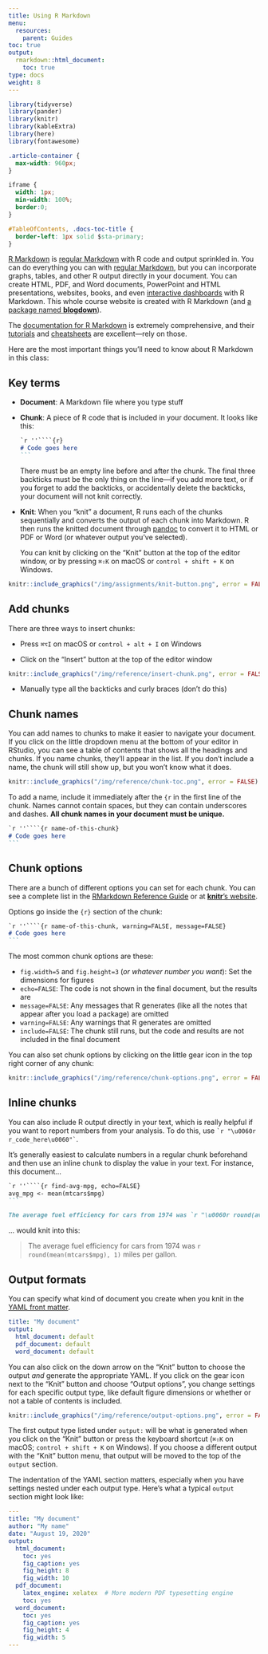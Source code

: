 ```yaml
---
title: Using R Markdown
menu:
  resources:
    parent: Guides
toc: true
output:
  rmarkdown::html_document:
    toc: true
type: docs
weight: 8
---
```


```r
library(tidyverse)
library(pander)
library(knitr)
library(kableExtra)
library(here)
library(fontawesome)
```

```css
.article-container {
  max-width: 960px;
}

iframe {
  width: 1px;
  min-width: 100%;
  border:0;
}

#TableOfContents, .docs-toc-title {
  border-left: 1px solid $sta-primary;
}
```

[R Markdown](https://rmarkdown.rstudio.com/) is [regular Markdown](/reference/markdown/) with R code and output sprinkled in. You can do everything you can with [regular Markdown](/reference/markdown/), but you can incorporate graphs, tables, and other R output directly in your document. You can create HTML, PDF, and Word documents, PowerPoint and HTML presentations, websites, books, and even [interactive dashboards](https://rmarkdown.rstudio.com/flexdashboard/index.html) with R Markdown. This whole course website is created with R Markdown (and [a package named **blogdown**](https://bookdown.org/yihui/blogdown/)).

The [documentation for R Markdown](https://rmarkdown.rstudio.com/) is extremely comprehensive, and their [tutorials](https://rmarkdown.rstudio.com/lesson-1.html) and [cheatsheets](https://rmarkdown.rstudio.com/lesson-15.html) are excellent—rely on those.

Here are the most important things you'll need to know about R Markdown in this class:

## Key terms

- **Document**: A Markdown file where you type stuff

- **Chunk**: A piece of R code that is included in your document. It looks like this:

    ````markdown
    `r ''````{r}
    # Code goes here
    ```
    ````

    There must be an empty line before and after the chunk. The final three backticks must be the only thing on the line—if you add more text, or if you forget to add the backticks, or accidentally delete the backticks, your document will not knit correctly.

- **Knit**: When you "knit" a document, R runs each of the chunks sequentially and converts the output of each chunk into Markdown. R then runs the knitted document through [pandoc](https://pandoc.org/) to convert it to HTML or PDF or Word (or whatever output you've selected).

    You can knit by clicking on the "Knit" button at the top of the editor window, or by pressing `⌘⇧K` on macOS or `control + shift + K` on Windows.

```r
knitr::include_graphics("/img/assignments/knit-button.png", error = FALSE)
```


## Add chunks

There are three ways to insert chunks:

- Press `⌘⌥I` on macOS or `control + alt + I` on Windows

- Click on the "Insert" button at the top of the editor window

```r
knitr::include_graphics("/img/reference/insert-chunk.png", error = FALSE)
```

- Manually type all the backticks and curly braces (don't do this)


## Chunk names

You can add names to chunks to make it easier to navigate your document. If you click on the little dropdown menu at the bottom of your editor in RStudio, you can see a table of contents that shows all the headings and chunks. If you name chunks, they'll appear in the list. If you don't include a name, the chunk will still show up, but you won't know what it does.

```r
knitr::include_graphics("/img/reference/chunk-toc.png", error = FALSE)
```

To add a name, include it immediately after the `{r` in the first line of the chunk. Names cannot contain spaces, but they can contain underscores and dashes. **All chunk names in your document must be unique.**

````markdown
`r ''````{r name-of-this-chunk}
# Code goes here
```
````


## Chunk options

There are a bunch of different options you can set for each chunk. You can see a complete list in the [RMarkdown Reference Guide](https://rstudio.com/wp-content/uploads/2015/03/rmarkdown-reference.pdf) or at [**knitr**'s website](https://yihui.org/knitr/options/).

Options go inside the `{r}` section of the chunk:

````markdown
`r ''````{r name-of-this-chunk, warning=FALSE, message=FALSE}
# Code goes here
```
````

The most common chunk options are these:

- `fig.width=5` and `fig.height=3` (*or whatever number you want*): Set the dimensions for figures
- `echo=FALSE`: The code is not shown in the final document, but the results are
- `message=FALSE`: Any messages that R generates (like all the notes that appear after you load a package) are omitted
- `warning=FALSE`: Any warnings that R generates are omitted
- `include=FALSE`: The chunk still runs, but the code and results are not included in the final document

You can also set chunk options by clicking on the little gear icon in the top right corner of any chunk:

```r
knitr::include_graphics("/img/reference/chunk-options.png", error = FALSE)
```

## Inline chunks

You can also include R output directly in your text, which is really helpful if you want to report numbers from your analysis. To do this, use `` `r "\u0060r r_code_here\u0060"` ``.

It's generally easiest to calculate numbers in a regular chunk beforehand and then use an inline chunk to display the value in your text. For instance, this document…

````markdown
`r ''````{r find-avg-mpg, echo=FALSE}
avg_mpg <- mean(mtcars$mpg)
```

The average fuel efficiency for cars from 1974 was `r "\u0060r round(avg_mpg, 1)\u0060"` miles per gallon.
````

… would knit into this:

> The average fuel efficiency for cars from 1974 was `r round(mean(mtcars$mpg), 1)` miles per gallon.

## Output formats

You can specify what kind of document you create when you knit in the [YAML front matter](/reference/markdown/#front-matter). 

```yaml
title: "My document"
output:
  html_document: default
  pdf_document: default
  word_document: default
```

You can also click on the down arrow on the "Knit" button to choose the output *and* generate the appropriate YAML. If you click on the gear icon next to the "Knit" button and choose "Output options", you change settings for each specific output type, like default figure dimensions or whether or not a table of contents is included.

```r
knitr::include_graphics("/img/reference/output-options.png", error = FALSE)
```

The first output type listed under `output:` will be what is generated when you click on the "Knit" button or press the keyboard shortcut (`⌘⇧K` on macOS; `control + shift + K` on Windows). If you choose a different output with the "Knit" button menu, that output will be moved to the top of the `output` section.

The indentation of the YAML section matters, especially when you have settings nested under each output type. Here's what a typical `output` section might look like:

```yaml
---
title: "My document"
author: "My name"
date: "August 19, 2020"
output: 
  html_document: 
    toc: yes
    fig_caption: yes
    fig_height: 8
    fig_width: 10
  pdf_document: 
    latex_engine: xelatex  # More modern PDF typesetting engine
    toc: yes
  word_document: 
    toc: yes
    fig_caption: yes
    fig_height: 4
    fig_width: 5
---
```
